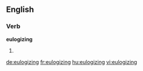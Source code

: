 ==English==

===Verb===
'''eulogizing'''

# {{present participle of|[[eulogize]]}}

[[de:eulogizing]]
[[fr:eulogizing]]
[[hu:eulogizing]]
[[vi:eulogizing]]